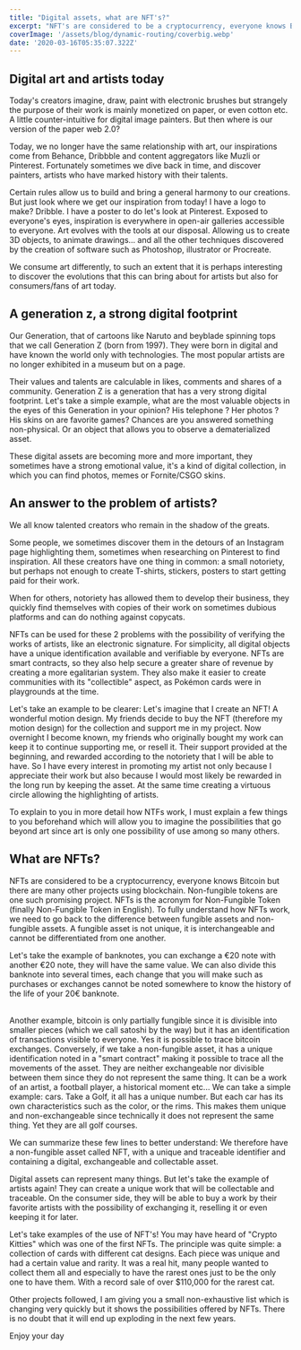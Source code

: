 ```yaml
---
title: "Digital assets, what are NFT's?"
excerpt: "NFT's are considered to be a cryptocurrency, everyone knows Bitcoin but there are many other projects using the blockchain. Non-fungible tokens is one such promising project. NFT's is the acronym for Non-Fungible Token (finally Non-Fungible Token in English)."
coverImage: '/assets/blog/dynamic-routing/coverbig.webp'
date: '2020-03-16T05:35:07.322Z'
---
```


## Digital art and artists today

Today's creators imagine, draw, paint with electronic brushes but strangely the purpose of their work is mainly monetized on paper, or even cotton etc. A little counter-intuitive for digital image painters. But then where is our version of the paper web 2.0?

Today, we no longer have the same relationship with art, our inspirations come from Behance, Dribbble and content aggregators like Muzli or Pinterest. Fortunately sometimes we dive back in time, and discover painters, artists who have marked history with their talents.

Certain rules allow us to build and bring a general harmony to our creations. But just look where we get our inspiration from today! I have a logo to make? Dribble. I have a poster to do let's look at Pinterest. Exposed to everyone's eyes, inspiration is everywhere in open-air galleries accessible to everyone. Art evolves with the tools at our disposal. Allowing us to create 3D objects, to animate drawings... and all the other techniques discovered by the creation of software such as Photoshop, illustrator or Procreate.

We consume art differently, to such an extent that it is perhaps interesting to discover the evolutions that this can bring about for artists but also for consumers/fans of art today.

## A generation z, a strong digital footprint

Our Generation, that of cartoons like Naruto and beyblade spinning tops that we call Generation Z (born from 1997). They were born in digital and have known the world only with technologies. The most popular artists are no longer exhibited in a museum but on a page.

Their values ​​and talents are calculable in likes, comments and shares of a community. Generation Z is a generation that has a very strong digital footprint. Let's take a simple example, what are the most valuable objects in the eyes of this Generation in your opinion? His telephone ? Her photos ? His skins on are favorite games? Chances are you answered something non-physical. Or an object that allows you to observe a dematerialized asset.

These digital assets are becoming more and more important, they sometimes have a strong emotional value, it's a kind of digital collection, in which you can find photos, memes or Fornite/CSGO skins.

## An answer to the problem of artists?

We all know talented creators who remain in the shadow of the greats.

Some people, we sometimes discover them in the detours of an Instagram page highlighting them, sometimes when researching on Pinterest to find inspiration. All these creators have one thing in common: a small notoriety, but perhaps not enough to create T-shirts, stickers, posters to start getting paid for their work.

When for others, notoriety has allowed them to develop their business, they quickly find themselves with copies of their work on sometimes dubious platforms and can do nothing against copycats.

NFTs can be used for these 2 problems with the possibility of verifying the works of artists, like an electronic signature. For simplicity, all digital objects have a unique identification available and verifiable by everyone. NFTs are smart contracts, so they also help secure a greater share of revenue by creating a more egalitarian system. They also make it easier to create communities with its "collectible" aspect, as Pokémon cards were in playgrounds at the time.

Let's take an example to be clearer: Let's imagine that I create an NFT! A wonderful motion design. My friends decide to buy the NFT (therefore my motion design) for the collection and support me in my project. Now overnight I become known, my friends who originally bought my work can keep it to continue supporting me, or resell it. Their support provided at the beginning, and rewarded according to the notoriety that I will be able to have. So I have every interest in promoting my artist not only because I appreciate their work but also because I would most likely be rewarded in the long run by keeping the asset. At the same time creating a virtuous circle allowing the highlighting of artists.

To explain to you in more detail how NTFs work, I must explain a few things to you beforehand which will allow you to imagine the possibilities that go beyond art since art is only one possibility of use among so many others.

## What are NFTs?

NFTs are considered to be a cryptocurrency, everyone knows Bitcoin but there are many other projects using blockchain. Non-fungible tokens are one such promising project. NFTs is the acronym for Non-Fungible Token (finally Non-Fungible Token in English). To fully understand how NFTs work, we need to go back to the difference between fungible assets and non-fungible assets. A fungible asset is not unique, it is interchangeable and cannot be differentiated from one another.

Let's take the example of banknotes, you can exchange a €20 note with another €20 note, they will have the same value. We can also divide this banknote into several times, each change that you will make such as purchases or exchanges cannot be noted somewhere to know the history of the life of your 20€ banknote.

<br />
Another example, bitcoin is only partially fungible since it is divisible into smaller
pieces (which we call satoshi by the way) but it has an identification of transactions
visible to everyone. Yes it is possible to trace bitcoin exchanges. Conversely, if
we take a non-fungible asset, it has a unique identification noted in a "smart contract"
making it possible to trace all the movements of the asset. They are neither exchangeable
nor divisible between them since they do not represent the same thing. It can be
a work of an artist, a football player, a historical moment etc... We can take a
simple example: cars. Take a Golf, it all has a unique number. But each car has its
own characteristics such as the color, or the rims. This makes them unique and non-exchangeable
since technically it does not represent the same thing. Yet they are all golf courses.

We can summarize these few lines to better understand: We therefore have a non-fungible asset called NFT, with a unique and traceable identifier and containing a digital, exchangeable and collectable asset.

Digital assets can represent many things. But let's take the example of artists again! They can create a unique work that will be collectable and traceable. On the consumer side, they will be able to buy a work by their favorite artists with the possibility of exchanging it, reselling it or even keeping it for later.

Let's take examples of the use of NFT's! You may have heard of "Crypto Kitties" which was one of the first NFTs. The principle was quite simple: a collection of cards with different cat designs. Each piece was unique and had a certain value and rarity. It was a real hit, many people wanted to collect them all and especially to have the rarest ones just to be the only one to have them. With a record sale of over $110,000 for the rarest cat.

Other projects followed, I am giving you a small non-exhaustive list which is changing very quickly but it shows the possibilities offered by NFTs. There is no doubt that it will end up exploding in the next few years.

Enjoy your day
